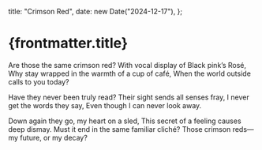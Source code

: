   title: "Crimson Red",
  date: new Date("2024-12-17"),
};

# {frontmatter.title}

Are those the same crimson red?
With vocal display of Black pink’s Rosé,
Why stay wrapped in the warmth of a cup of café,
When the world outside calls to you today?

Have they never been truly read?
Their sight sends all senses fray,
I never get the words they say,
Even though I can never look away.

Down again they go, my heart on a sled,
This secret of a feeling causes deep dismay.
Must it end in the same familiar cliché?
Those crimson reds—my future, or my decay?
